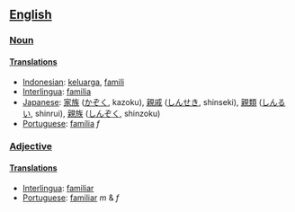 ==[[English]]==

===[[Noun]]===

====[[Translation]]s====
*[[Indonesian]]: [[keluarga]], [[famili]]
*[[Interlingua]]: [[familia]]
*[[Japanese]]: [[家族]] ([[かぞく]], kazoku), [[親戚]] ([[しんせき]], shinseki), [[親類]] ([[しんるい]], shinrui), [[親族]] ([[しんぞく]], shinzoku)
*[[Portuguese]]: [[família]] ''f''

===[[Adjective]]===

====[[Translation]]s====
*[[Interlingua]]: [[familiar]]
*[[Portuguese]]: [[familiar]] ''m'' & ''f''